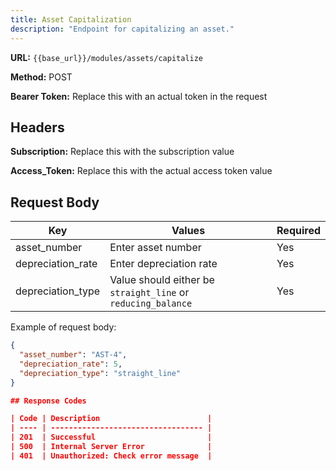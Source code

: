 ```yaml
---
title: Asset Capitalization
description: "Endpoint for capitalizing an asset."
---
```


**URL:** `{{base_url}}/modules/assets/capitalize` <br />

**Method:** POST <br />

**Bearer Token:** Replace this with an actual token in the request

## Headers
**Subscription:** Replace this with the subscription value <br />

**Access_Token:** Replace this with the actual access token value

## Request Body

| Key                | Values                                   | Required |
| ------------------ | ---------------------------------------- | -------- |
| asset_number       | Enter asset number                       | Yes      |
| depreciation_rate  | Enter depreciation rate                  | Yes      |
| depreciation_type  | Value should either be `straight_line` or `reducing_balance` | Yes      |

Example of request body:

```json
{
  "asset_number": "AST-4",
  "depreciation_rate": 5,
  "depreciation_type": "straight_line"
}

## Response Codes

| Code | Description                        |
| ---- | ---------------------------------- |
| 201  | Successful                         |
| 500  | Internal Server Error              |
| 401  | Unauthorized: Check error message  |
